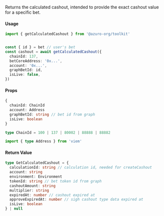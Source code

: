 Returns the calculated cashout, intended to provide the exact cashout value for a specific bet.

#### Usage

```ts {4, 9}
import { getCalculatedCashout } from '@azuro-org/toolkit'


const { id } = bet // user's bet
const cashout = await getCalculatedCashout({
  chainId: 137,
  betCoreAddress: '0x...',
  account: '0x...',
  graphBetId: id,
  isLive: false,
})
```

#### Props

```ts
{
  chainId: ChainId
  account: Address
  graphBetId: string // bet id from graph
  isLive: boolean
}
```

```ts
type ChainId = 100 | 137 | 80002 | 88888 | 88882

import { type Address } from 'viem'
```

#### Return Value

```ts
type GetCalculatedCashout = {
  calculationId: string // calculation id, needed for createCashout
  account: string
  environment: Environment
  tokenId: string // bet token id from graph
  cashoutAmount: string
  multiplier: string
  expiredAt: number // cashout expired at
  approveExpiredAt: number // sigh cashout type data expired at
  isLive: boolean
} | null
```
